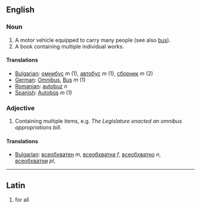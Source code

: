 ==English==

===Noun===

# A motor vehicle equipped to carry many people (see also [[bus]]).
# A book containing multiple individual works.

====Translations====
*[[Bulgarian]]: [[омнибус]] ''m'' (1), [[автобус]] ''m'' (1), [[сборник]] ''m'' (2)
*[[German]]: [[Omnibus]], [[Bus]] ''m'' (1)
*[[Romanian]]: [[autobuz]] ''n''
*[[Spanish]]: [[Autobús]] ''m'' (1)

===Adjective===

# Containing multiple items, e.g. ''The Legislature enacted an omnibus appropriations bill''.

====Translations====
*[[Bulgarian]]: [[всеобхватен]] ''m'', [[всеобхватна]] ''f'', [[всеобхватно]] ''n'', [[всеобхватни]] ''pl'', 

----

==Latin==
#for all